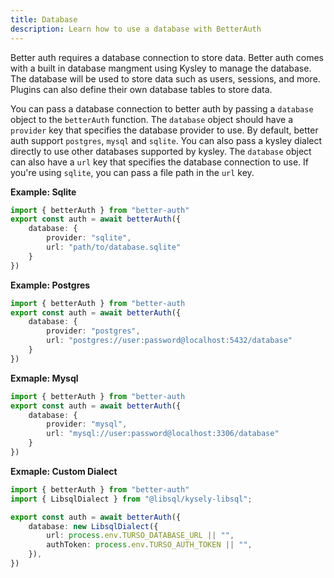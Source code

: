 ```yaml
---
title: Database
description: Learn how to use a database with BetterAuth
---
```


Better auth requires a database connection to store data. Better auth comes with a built in database mangment using <Link href="https://kysely.dev/"> Kysley </Link> to manage the database. The database will be used to store data such as users, sessions, and more. Plugins can also define their own database tables to store data.

You can pass a database connection to better auth by passing a `database` object to the `betterAuth` function. The `database` object should have a `provider` key that specifies the database provider to use. By default, better auth support `postgres`, `mysql` and `sqlite`. You can also pass a kysley dialect directly to use other databases supported by kysley. The `database` object can also have a `url` key that specifies the database connection to use. If you're using `sqlite`, you can pass a file path in the `url` key.

**Example: Sqlite**
```ts title="auth.ts"
import { betterAuth } from "better-auth"
export const auth = await betterAuth({
    database: {
        provider: "sqlite",
        url: "path/to/database.sqlite"
    }
})
```

**Example: Postgres**
```ts title="auth.ts"
import { betterAuth } from "better-auth
export const auth = await betterAuth({
    database: {
        provider: "postgres",
        url: "postgres://user:password@localhost:5432/database"
    }
})
```

**Exmaple: Mysql**
```ts title="auth.ts"
import { betterAuth } from "better-auth
export const auth = await betterAuth({
    database: {
        provider: "mysql",
        url: "mysql://user:password@localhost:3306/database"
    }
})
```

**Exmaple: Custom Dialect**
```ts title="auth.ts"
import { betterAuth } from "better-auth"
import { LibsqlDialect } from "@libsql/kysely-libsql";

export const auth = await betterAuth({
   	database: new LibsqlDialect({
		url: process.env.TURSO_DATABASE_URL || "",
		authToken: process.env.TURSO_AUTH_TOKEN || "",
	}),
})
```